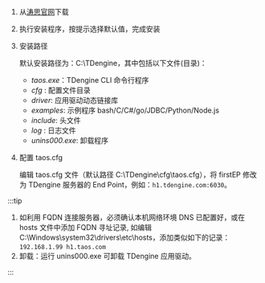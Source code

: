 
1. 从[涛思官网](https://www.taosdata.com/cn/all-downloads/)下载
   
   <PkgList type={1} sys="Windows" />

2. 执行安装程序，按提示选择默认值，完成安装
3. 安装路径

   默认安装路径为：C:\TDengine，其中包括以下文件(目录)：

   - _taos.exe_：TDengine CLI 命令行程序
   - _cfg_ : 配置文件目录
   - _driver_: 应用驱动动态链接库
   - _examples_: 示例程序 bash/C/C#/go/JDBC/Python/Node.js
   - _include_: 头文件
   - _log_ : 日志文件
   - _unins000.exe_: 卸载程序

4. 配置 taos.cfg

   编辑 taos.cfg 文件（默认路径 C:\TDengine\cfg\taos.cfg），将 firstEP 修改为 TDengine 服务器的 End Point，例如：`h1.tdengine.com:6030`。

:::tip

1. 如利用 FQDN 连接服务器，必须确认本机网络环境 DNS 已配置好，或在 hosts 文件中添加 FQDN 寻址记录, 如编辑 C:\Windows\system32\drivers\etc\hosts，添加类似如下的记录：`192.168.1.99 h1.taos.com`
2. 卸载：运行 unins000.exe 可卸载 TDengine 应用驱动。

:::
